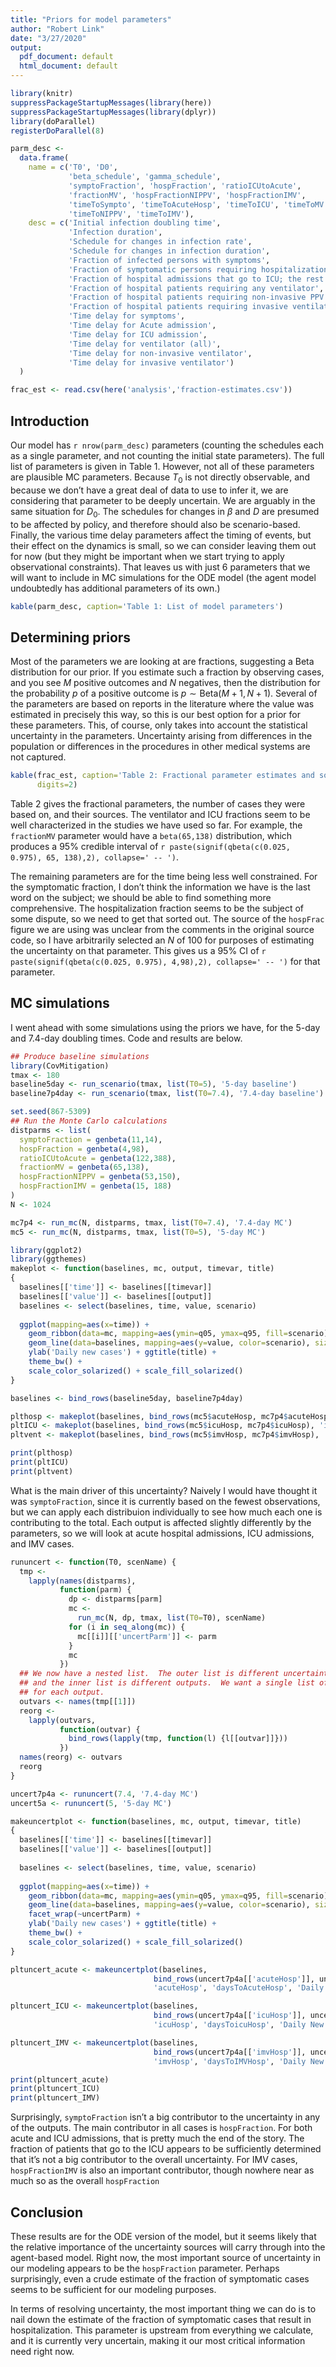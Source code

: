 ```yaml
---
title: "Priors for model parameters"
author: "Robert Link"
date: "3/27/2020"
output:
  pdf_document: default
  html_document: default
---
```


```r
library(knitr)
suppressPackageStartupMessages(library(here))
suppressPackageStartupMessages(library(dplyr))
library(doParallel)
registerDoParallel(8)

parm_desc <- 
  data.frame(
    name = c('T0', 'D0', 
             'beta_schedule', 'gamma_schedule',
             'symptoFraction', 'hospFraction', 'ratioICUtoAcute',
             'fractionMV', 'hospFractionNIPPV', 'hospFractionIMV',
             'timeToSympto', 'timeToAcuteHosp', 'timeToICU', 'timeToMV',
             'timeToNIPPV', 'timeToIMV'),
    desc = c('Initial infection doubling time',
             'Infection duration',
             'Schedule for changes in infection rate',
             'Schedule for changes in infection duration',
             'Fraction of infected persons with symptoms',
             'Fraction of symptomatic persons requiring hospitalization',
             'Fraction of hospital admissions that go to ICU; the rest are acute.\n(Note that the name of this parameter is a little misleading.)',
             'Fraction of hospital patients requiring any ventilator',
             'Fraction of hospital patients requiring non-invasive PPV',
             'Fraction of hospital patients requiring invasive ventilator',
             'Time delay for symptoms',
             'Time delay for Acute admission',
             'Time delay for ICU admission',
             'Time delay for ventilator (all)',
             'Time delay for non-invasive ventilator',
             'Time delay for invasive ventilator')
  )

frac_est <- read.csv(here('analysis','fraction-estimates.csv'))
```
## Introduction

Our model has `r nrow(parm_desc)` parameters (counting the schedules each as a 
single parameter, and not counting the initial state parameters).  The full list
of parameters is given in Table 1.  However, not all of these parameters are 
plausible MC parameters.  Because $T_0$ is not directly observable, and because
we don't have a great deal of data to use to infer it, we are considering that
parameter to be deeply uncertain.  We are arguably in the same situation for 
$D_0$.  The schedules for changes in $\beta$ and $D$ are presumed to be affected
by policy, and therefore should also be scenario-based.  Finally, the various
time delay parameters affect the timing of events, but their effect on the 
dynamics is small, so we can consider leaving them out for now (but they might be 
important when we start trying to apply observational constraints).  That leaves us
with just 6 parameters that we will want to include in MC simulations for the ODE
model (the agent model undoubtedly has additional parameters of its own.)

```r
kable(parm_desc, caption='Table 1: List of model parameters')
```

## Determining priors

Most of the parameters we are looking at are fractions, suggesting a Beta
distribution for our prior.  If you estimate such a fraction by observing cases,
and you see $M$ positive outcomes and $N$ negatives, then the distribution for
the probability $p$ of a positive outcome is $p \sim \text{Beta}(M+1, N+1)$.  Several of 
the parameters are based on reports in the literature where the value was 
estimated in precisely this way, so this is our best option for a prior for these
parameters.  This, of course, only takes into account the statistical uncertainty
in the parameters.  Uncertainty arising from differences in the population or 
differences in the procedures in other medical systems are not captured.  


```r
kable(frac_est, caption='Table 2: Fractional parameter estimates and sources',
      digits=2)
```

Table 2 gives the fractional parameters, the number of cases they were based on,
and their sources.  The ventilator and ICU fractions seem to be well characterized
in the studies we have used so far.  For example, the `fractionMV` parameter would
have a `beta(65,138)` distribution, which produces a 95% credible interval of
`r paste(signif(qbeta(c(0.025, 0.975), 65, 138),2), collapse=' -- ')`.  

The remaining parameters are for the time being less well constrained.  For the 
symptomatic fraction, I don't think the information we have is the last word on
the subject; we should be able to find something more comprehensive.  The hospitalization
fraction seems to be the subject of some dispute, so we need to get that sorted
out.  The source of the `hospFrac` figure we are using was unclear from the comments
in the original source code, so I have arbitrarily selected an $N$ of 100 for 
purposes of estimating the uncertainty on that parameter.  This gives us a 95%
CI of `r paste(signif(qbeta(c(0.025, 0.975), 4,98),2), collapse=' -- ')` for that 
parameter.

## MC simulations

I went ahead with some simulations using the priors we have, for the 5-day and 
7.4-day doubling times.  Code and results are below.

```r
## Produce baseline simulations
library(CovMitigation)
tmax <- 180
baseline5day <- run_scenario(tmax, list(T0=5), '5-day baseline')
baseline7p4day <- run_scenario(tmax, list(T0=7.4), '7.4-day baseline')
```

```r
set.seed(867-5309)
## Run the Monte Carlo calculations
distparms <- list(
  symptoFraction = genbeta(11,14),
  hospFraction = genbeta(4,98),
  ratioICUtoAcute = genbeta(122,388),
  fractionMV = genbeta(65,138),
  hospFractionNIPPV = genbeta(53,150),
  hospFractionIMV = genbeta(15, 188)
)
N <- 1024

mc7p4 <- run_mc(N, distparms, tmax, list(T0=7.4), '7.4-day MC')
mc5 <- run_mc(N, distparms, tmax, list(T0=5), '5-day MC')
```

```r
library(ggplot2)
library(ggthemes)
makeplot <- function(baselines, mc, output, timevar, title)
{
  baselines[['time']] <- baselines[[timevar]]
  baselines[['value']] <- baselines[[output]]
  baselines <- select(baselines, time, value, scenario)
  
  ggplot(mapping=aes(x=time)) + 
    geom_ribbon(data=mc, mapping=aes(ymin=q05, ymax=q95, fill=scenario), alpha=0.5) +
    geom_line(data=baselines, mapping=aes(y=value, color=scenario), size=1.25) +
    ylab('Daily new cases') + ggtitle(title) + 
    theme_bw() +
    scale_color_solarized() + scale_fill_solarized()
}

baselines <- bind_rows(baseline5day, baseline7p4day)

plthosp <- makeplot(baselines, bind_rows(mc5$acuteHosp, mc7p4$acuteHosp), 'acuteHosp', 'daysToAcuteHosp', 'Daily Acute Hospital Admissions')
pltICU <- makeplot(baselines, bind_rows(mc5$icuHosp, mc7p4$icuHosp), 'icuHosp', 'daysToicuHosp', 'Daily ICU Hospital Admissions')
pltvent <- makeplot(baselines, bind_rows(mc5$imvHosp, mc7p4$imvHosp), 'imvHosp', 'daysToIMVHosp', 'Daily New IMV Cases')

print(plthosp)
print(pltICU)
print(pltvent)
```

What is the main driver of this uncertainty?  Naively I would have thought it was
`symptoFraction`, since it is currently based on the fewest observations, but we
can apply each distribuion individually to see how much each one is contributing
to the total.  Each output is affected slightly differently by the parameters, 
so we will look at acute hospital admissions, ICU admissions, and IMV cases.

```r

rununcert <- function(T0, scenName) {
  tmp <-
    lapply(names(distparms), 
           function(parm) {
             dp <- distparms[parm]
             mc <- 
               run_mc(N, dp, tmax, list(T0=T0), scenName)
             for (i in seq_along(mc)) {
               mc[[i]][['uncertParm']] <- parm
             }
             mc
           })
  ## We now have a nested list.  The outer list is different uncertainty parameters,
  ## and the inner list is different outputs.  We want a single list of merged results
  ## for each output.
  outvars <- names(tmp[[1]])
  reorg <- 
    lapply(outvars,
           function(outvar) {
             bind_rows(lapply(tmp, function(l) {l[[outvar]]}))
           })
  names(reorg) <- outvars
  reorg
}

uncert7p4a <- rununcert(7.4, '7.4-day MC')
uncert5a <- rununcert(5, '5-day MC')
```

```r
makeuncertplot <- function(baselines, mc, output, timevar, title)
{
  baselines[['time']] <- baselines[[timevar]]
  baselines[['value']] <- baselines[[output]]
  
  baselines <- select(baselines, time, value, scenario)
  
  ggplot(mapping=aes(x=time)) + 
    geom_ribbon(data=mc, mapping=aes(ymin=q05, ymax=q95, fill=scenario), alpha=0.5) +
    geom_line(data=baselines, mapping=aes(y=value, color=scenario), size=1.25) +
    facet_wrap(~uncertParm) +
    ylab('Daily new cases') + ggtitle(title) + 
    theme_bw() +
    scale_color_solarized() + scale_fill_solarized()
}

pltuncert_acute <- makeuncertplot(baselines, 
                                bind_rows(uncert7p4a[['acuteHosp']], uncert5a[['acuteHosp']]), 
                                'acuteHosp', 'daysToAcuteHosp', 'Daily New Acute Admissions')

pltuncert_ICU <- makeuncertplot(baselines, 
                                bind_rows(uncert7p4a[['icuHosp']], uncert5a[['icuHosp']]), 
                                'icuHosp', 'daysToicuHosp', 'Daily New ICU Cases')

pltuncert_IMV <- makeuncertplot(baselines, 
                                bind_rows(uncert7p4a[['imvHosp']], uncert5a[['imvHosp']]), 
                                'imvHosp', 'daysToIMVHosp', 'Daily New IMV Cases')

print(pltuncert_acute)
print(pltuncert_ICU)
print(pltuncert_IMV)
```

Surprisingly, `symptoFraction` isn't a big contributor to the uncertainty in any
of the outputs.  The main contributor in all cases is `hospFraction`. For both
acute and ICU admissions, that is pretty much the end of the story.  The fraction
of patients that go to the ICU appears to be sufficiently determined that it's not
a big contributor to the overall uncertainty.  For IMV cases, `hospFractionIMV` is
also an important contributor, though nowhere near as much so as the overall `hospFraction`

## Conclusion

These results are for the ODE version of the model, but it seems likely that the 
relative importance of the uncertainty sources will carry through into the agent-based
model.  Right now, the most important source of uncertainty in our modeling appears to
be the `hospFraction` parameter.  Perhaps surprisingly, even a crude estimate of
the fraction of symptomatic cases seems to be sufficient for our modeling purposes.

In terms of resolving uncertainty, the most important thing we can do is to nail down
the estimate of the fraction of symptomatic cases that result in hospitalization.
This parameter is upstream from everything we calculate, and it is currently very
uncertain, making it our most critical information need right now.
